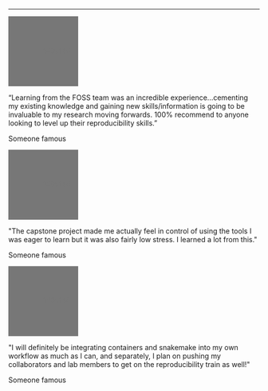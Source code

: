 <hr style={{borderWidth:"medium",color:"#0971ab"}}/>
<div className="row row-cols-3 align-items-start text-center my-5">
<div className="col">
<svg className="bd-placeholder-img rounded-circle" width="140" height="140" xmlns="http://www.w3.org/2000/svg" role="img" aria-label="Placeholder: 140x140" preserveAspectRatio="xMidYMid slice" focusable="false"><title>Placeholder</title><rect width="100%" height="100%" fill="#777"></rect><text x="50%" y="50%" fill="#777" dy=".3em">140x140</text></svg>


<div className="blockquote mt-3">

“Learning from the FOSS team was an incredible experience...cementing my existing knowledge and gaining new skills/information is going to be invaluable to my research moving forwards. 100% recommend to anyone looking to level up their reproducibility skills.”

</div>
<div className="blockquote-footer">

Someone famous

</div>
</div>
<div className="col">
<svg className="bd-placeholder-img rounded-circle" width="140" height="140" xmlns="http://www.w3.org/2000/svg" role="img" aria-label="Placeholder: 140x140" preserveAspectRatio="xMidYMid slice" focusable="false"><title>Placeholder</title><rect width="100%" height="100%" fill="#777"></rect><text x="50%" y="50%" fill="#777" dy=".3em">140x140</text></svg>


<div className="blockquote mt-3">

"The capstone project made me actually feel in control of using the tools I was eager to learn but it was also fairly low stress. I learned a lot from this."

</div>
<div className="blockquote-footer">

Someone famous

</div>
</div>
<div className="col">
<svg className="bd-placeholder-img rounded-circle" width="140" height="140" xmlns="http://www.w3.org/2000/svg" role="img" aria-label="Placeholder: 140x140" preserveAspectRatio="xMidYMid slice" focusable="false"><title>Placeholder</title><rect width="100%" height="100%" fill="#777"></rect><text x="50%" y="50%" fill="#777" dy=".3em">140x140</text></svg>


<div className="blockquote mt-3">

"I will definitely be integrating containers and snakemake into my own workflow as much as I can, and separately, I plan on pushing my collaborators and lab members to get on the reproducibility train as well!"

</div>
<div className="blockquote-footer">

Someone famous

</div>
</div>




</div>